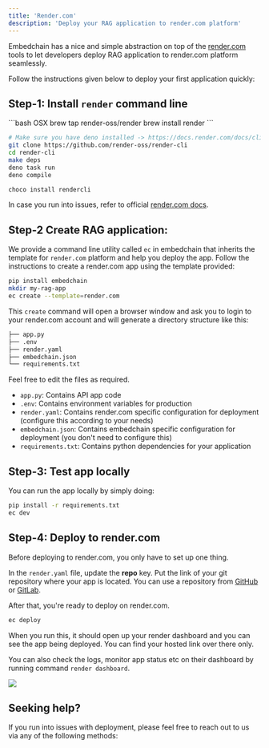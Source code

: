 ```yaml
---
title: 'Render.com'
description: 'Deploy your RAG application to render.com platform'
---
```


Embedchain has a nice and simple abstraction on top of the [render.com](https://render.com/) tools to let developers deploy RAG application to render.com platform seamlessly. 

Follow the instructions given below to deploy your first application quickly:

## Step-1: Install `render` command line

<CodeGroup>
```bash OSX
brew tap render-oss/render
brew install render
```

```bash Linux
# Make sure you have deno installed -> https://docs.render.com/docs/cli#from-source-unsupported-operating-systems
git clone https://github.com/render-oss/render-cli
cd render-cli
make deps
deno task run
deno compile
```

```bash Windows
choco install rendercli
```
</CodeGroup>

In case you run into issues, refer to official [render.com docs](https://docs.render.com/docs/cli).

## Step-2 Create RAG application: 

We provide a command line utility called `ec` in embedchain that inherits the template for `render.com` platform and help you deploy the app. Follow the instructions to create a render.com app using the template provided:


```bash Create application
pip install embedchain
mkdir my-rag-app
ec create --template=render.com
```

This `create` command will open a browser window and ask you to login to your render.com account and will generate a directory structure like this:

```bash
├── app.py
├── .env
├── render.yaml
├── embedchain.json
└── requirements.txt
```

Feel free to edit the files as required.
- `app.py`: Contains API app code
- `.env`: Contains environment variables for production
- `render.yaml`: Contains render.com specific configuration for deployment (configure this according to your needs)
- `embedchain.json`: Contains embedchain specific configuration for deployment (you don't need to configure this)
- `requirements.txt`: Contains python dependencies for your application

## Step-3: Test app locally

You can run the app locally by simply doing:

```bash Run locally
pip install -r requirements.txt
ec dev
```

## Step-4: Deploy to render.com

Before deploying to render.com, you only have to set up one thing. 

In the `render.yaml` file, update the **repo** key. Put the link of your git repository where your app is located. You can use a repository from [GitHub](https://github.com) or [GitLab](https://gitlab.com/users/sign_in).

After that, you're ready to deploy on render.com.

```bash Deploy app
ec deploy
```

When you run this, it should open up your render dashboard and you can see the app being deployed. You can find your hosted link over there only.

You can also check the logs, monitor app status etc on their dashboard by running command `render dashboard`.

<img src="/images/fly_io.png" />

## Seeking help?

If you run into issues with deployment, please feel free to reach out to us via any of the following methods:

<Snippet file="get-help.mdx" />
